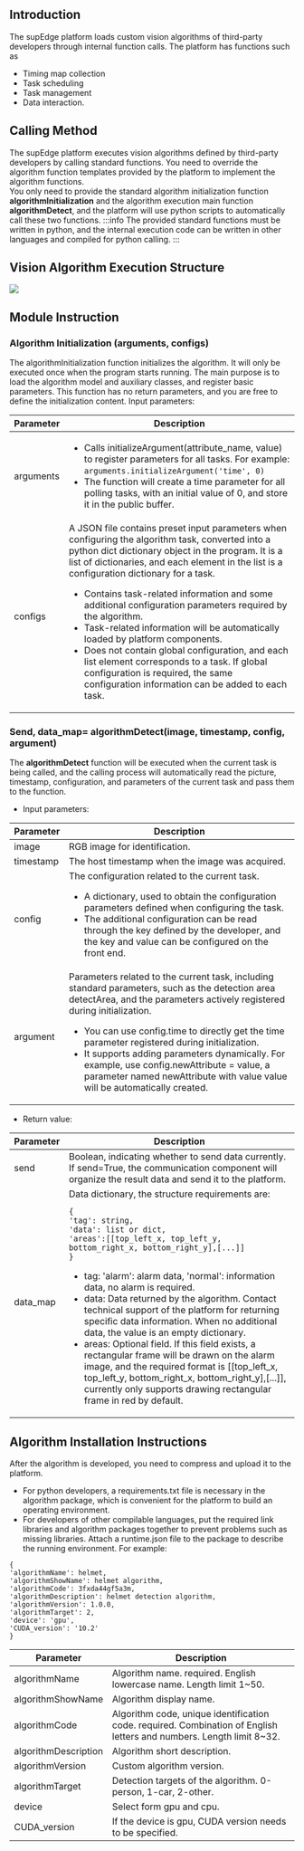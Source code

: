 ## Introduction
The supEdge platform loads custom vision algorithms of third-party developers through internal function calls. The platform has functions such as
- Timing map collection
- Task scheduling
- Task management
- Data interaction. 
## Calling Method
The supEdge platform executes vision algorithms defined by third-party developers by calling standard functions. You need to override the algorithm function templates provided by the platform to implement the algorithm functions.<br/>
You only need to provide the standard algorithm initialization function <b>algorithmInitialization</b> and the algorithm execution main function <b>algorithmDetect</b>, and the platform will use python scripts to automatically call these two functions.
:::info
The provided standard functions must be written in python, and the internal execution code can be written in other languages and compiled for python calling.
:::

## Vision Algorithm Execution Structure
![](https://wordpressfreezonex.oss-cn-hangzhou.aliyuncs.com/supEdge/1.png)

## Module Instruction
### Algorithm Initialization (arguments, configs)
The algorithmInitialization function initializes the algorithm. It will only be executed once when the program starts running. The main purpose is to load the algorithm model and auxiliary classes, and register basic parameters. This function has no return parameters, and you are free to define the initialization content.
Input parameters:
<table>
<thead>
<tr>
<th>Parameter</th>
<th>Description</th>
</tr>
</thead>
<tbody>
<tr>
<td>arguments</td>
<td><ul><li>Calls initializeArgument(attribute_name, value) to register parameters for all tasks. For example:
<code>arguments.initializeArgument('time', 0)</code>
</li>
<li>The function will create a time parameter for all polling tasks, with an initial value of 0, and store it in the public buffer.</li></ul>
</td>
</tr>
<tr>
<td>configs</td>
<td>A JSON file contains preset input parameters when configuring the algorithm task, converted into a python dict dictionary object in the program. It is a list of dictionaries, and each element in the list is a configuration dictionary for a task.
<ul>
<li>Contains task-related information and some additional configuration parameters required by the algorithm.</li>
<li>Task-related information will be automatically loaded by platform components.</li>
<li>Does not contain global configuration, and each list element corresponds to a task. If global configuration is required, the same configuration information can be added to each task.</li>
</ul>
</td>
</tr>
</tbody>
</table>

### Send, data_map= algorithmDetect(image, timestamp, config, argument)
The <b>algorithmDetect</b> function will be executed when the current task is being called, and the calling process will automatically read the picture, timestamp, configuration, and parameters of the current task and pass them to the function.
- Input parameters:

<table>
<thead>
<tr>
<th>Parameter</th>
<th>Description</th>
</tr>
</thead>
<tbody>
<tr>
<td>image</td>
<td>RGB image for identification.</td>
</tr>
<tr>
<td>timestamp</td>
<td>The host timestamp when the image was acquired.</td>
</tr>
<tr>
<td>config</td>
<td>The configuration related to the current task.
<ul>
<li>A dictionary, used to obtain the configuration parameters defined when configuring the task.</li>
<li>The additional configuration can be read through the key defined by the developer, and the key and value can be configured on the front end.</li>
</ul>
</td>
</tr>
<tr>
<td>argument</td>
<td>Parameters related to the current task, including standard parameters, such as the detection area detectArea, and the parameters actively registered during initialization.
<ul>
<li>You can use config.time to directly get the time parameter registered during initialization.</li>
<li>It supports adding parameters dynamically. For example, use config.newAttribute = value, a parameter named newAttribute with value value will be automatically created.</li>
</ul>
</td>
</tr>
</tbody>
</table>

- Return value:

<table>
<thead>
<tr>
<th>Parameter</th>
<th>Description</th>
</tr>
</thead>
<tbody>
<tr>
<td>send</td>
<td>Boolean, indicating whether to send data currently. If send=True, the communication component will organize the result data and send it to the platform.</td>
</tr>
<tr>
<td>data_map</td>
<td>Data dictionary, the structure requirements are:

```
{ 
'tag': string, 
'data': list or dict, 
'areas':[[top_left_x, top_left_y, bottom_right_x, bottom_right_y],[...]] 
}
```
<ul>
<li>tag: 'alarm': alarm data, 'normal': information data, no alarm is required.</li>
<li>data: Data returned by the algorithm. Contact technical support of the platform for returning specific data information.  When no additional data, the value is an empty dictionary.</li>
<li>areas: Optional field. If this field exists, a rectangular frame will be drawn on the alarm image, and the required format is [[top_left_x, top_left_y, bottom_right_x, bottom_right_y],[...]], currently only supports drawing rectangular frame in red by default.</li>
</ul>
</td>
</tr>
</tbody>
</table>

## Algorithm Installation Instructions
After the algorithm is developed, you need to compress and upload it to the platform.
- For python developers, a requirements.txt file is necessary in the algorithm package, which is convenient for the platform to build an operating environment.
- For developers of other compilable languages, put the required link libraries and algorithm packages together to prevent problems such as missing libraries.
Attach a runtime.json file to the package to describe the running environment. For example:
```
{ 
'algorithmName': helmet, 
'algorithmShowName': helmet algorithm, 
'algorithmCode': 3fxda44gf5a3m, 
'algorithmDescription': helmet detection algorithm, 
'algorithmVersion': 1.0.0, 
'algorithmTarget': 2, 
'device': 'gpu', 
'CUDA_version': '10.2' 
}
```

<table>
<thead>
<tr>
<th>Parameter</th>
<th>Description</th>
</tr>
</thead>
<tbody>
<tr>
<td>algorithmName</td>
<td>Algorithm name. required. English lowercase name. Length limit 1~50.</td>
</tr>
<tr>
<td>algorithmShowName</td>
<td>Algorithm display name.</td>
</tr>
<tr>
<td>algorithmCode</td>
<td>Algorithm code, unique identification code. required. Combination of English letters and numbers. Length limit 8~32.</td>
</tr>
<tr>
<td>algorithmDescription</td>
<td>Algorithm short description.</td>
</tr>
<tr>
<td>algorithmVersion</td>
<td>Custom algorithm version.</td>
</tr>
<tr>
<td>algorithmTarget</td>
<td>Detection targets of the algorithm. 0-person, 1-car, 2-other.</td>
</tr>
<tr>
<td>device</td>
<td>Select form gpu and cpu.</td>
</tr>
<tr>
<td>CUDA_version</td>
<td>If the device is gpu, CUDA version needs to be specified.</td>
</tr>
</tbody>
</table>
	
	
	
	
	
	